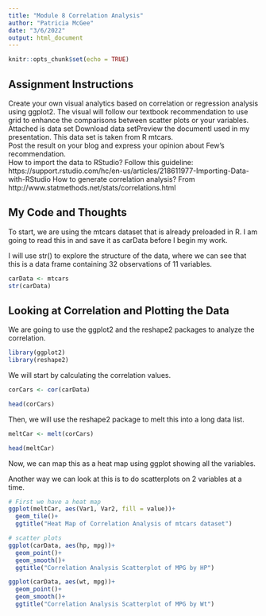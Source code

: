 ```yaml
---
title: "Module 8 Correlation Analysis"
author: "Patricia McGee"
date: "3/6/2022"
output: html_document
---
```


```r
knitr::opts_chunk$set(echo = TRUE)
```

## Assignment Instructions

Create your own visual analytics based on correlation or regression analysis using ggplot2. The visual will follow our textbook recommendation to use grid to enhance the comparisons between scatter plots or your variables.
Attached is data set  Download data setPreview the documentI used in my presentation. This data set is taken from R mtcars.  
Post the result on your blog and express your opinion about Few's recommendation.  
How to import the data to RStudio?
Follow this guideline: https://support.rstudio.com/hc/en-us/articles/218611977-Importing-Data-with-RStudio
How to generate correlation analysis? From http://www.statmethods.net/stats/correlations.html 

## My Code and Thoughts

To start, we are using the mtcars dataset that is already preloaded in R. I am going to read this in and save it as carData before I begin my work.

I will use str() to explore the structure of the data, where we can see that this is a data frame containing 32 observations of 11 variables.

```r
carData <- mtcars
str(carData)
```

## Looking at Correlation and Plotting the Data

We are going to use the ggplot2 and the reshape2 packages to analyze the correlation.



```r
library(ggplot2)
library(reshape2)

```

We will start by calculating the correlation values.

```r
corCars <- cor(carData)

head(corCars)

```

Then, we will use the reshape2 package to melt this into a long data list.

```r
meltCar <- melt(corCars)

head(meltCar)
```

Now, we can map this as a heat map using ggplot showing all the variables.

Another way we can look at this is to do scatterplots on 2 variables at a time.

```r
# First we have a heat map
ggplot(meltCar, aes(Var1, Var2, fill = value))+
  geom_tile()+
  ggtitle("Heat Map of Correlation Analysis of mtcars dataset")

# scatter plots
ggplot(carData, aes(hp, mpg))+
  geom_point()+
  geom_smooth()+
  ggtitle("Correlation Analysis Scatterplot of MPG by HP")

ggplot(carData, aes(wt, mpg))+
  geom_point()+
  geom_smooth()+
  ggtitle("Correlation Analysis Scatterplot of MPG by Wt")

```

